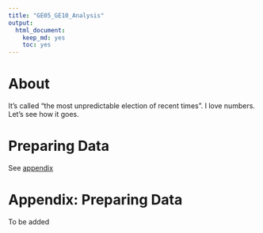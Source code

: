 ```yaml
---
title: "GE05_GE10_Analysis"
output:
  html_document:
    keep_md: yes
    toc: yes
---
```


# About



It's called "the most unpredictable election of recent times". I love numbers. Let's see how it goes.

# Preparing Data

See [appendix](#Preparing_Data)



# Appendix: Preparing Data
<a name="Preparing_Data"></a> 

To be added
